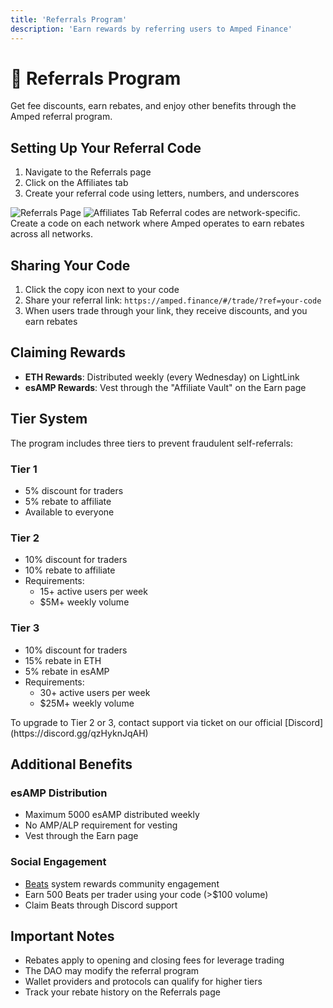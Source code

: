 ```yaml
---
title: 'Referrals Program'
description: 'Earn rewards by referring users to Amped Finance'
---
```


# 👥 Referrals Program

Get fee discounts, earn rebates, and enjoy other benefits through the Amped referral program.

## Setting Up Your Referral Code

1. Navigate to the Referrals page
2. Click on the Affiliates tab
3. Create your referral code using letters, numbers, and underscores

<Frame>
  <img src="/images/referrals-page.png" alt="Referrals Page" />
</Frame>

<Frame>
  <img src="/images/affiliates-tab.png" alt="Affiliates Tab" />
</Frame>

<Note>
Referral codes are network-specific. Create a code on each network where Amped operates to earn rebates across all networks.
</Note>

## Sharing Your Code

1. Click the copy icon next to your code
2. Share your referral link: `https://amped.finance/#/trade/?ref=your-code`
3. When users trade through your link, they receive discounts, and you earn rebates

## Claiming Rewards

- **ETH Rewards**: Distributed weekly (every Wednesday) on LightLink
- **esAMP Rewards**: Vest through the "Affiliate Vault" on the Earn page

## Tier System

The program includes three tiers to prevent fraudulent self-referrals:

### Tier 1
- 5% discount for traders
- 5% rebate to affiliate
- Available to everyone

### Tier 2
- 10% discount for traders
- 10% rebate to affiliate
- Requirements:
  - 15+ active users per week
  - $5M+ weekly volume

### Tier 3
- 10% discount for traders
- 15% rebate in ETH
- 5% rebate in esAMP
- Requirements:
  - 30+ active users per week
  - $25M+ weekly volume

<Note>
To upgrade to Tier 2 or 3, contact support via ticket on our official [Discord](https://discord.gg/qzHyknJqAH)
</Note>

## Additional Benefits

### esAMP Distribution
- Maximum 5000 esAMP distributed weekly
- No AMP/ALP requirement for vesting
- Vest through the Earn page

### Social Engagement
- [Beats](https://medium.com/@ampedfinance/unlocking-rewards-with-amped-finances-new-beats-system-c7b82c687850) system rewards community engagement
- Earn 500 Beats per trader using your code (>$100 volume)
- Claim Beats through Discord support

## Important Notes

- Rebates apply to opening and closing fees for leverage trading
- The DAO may modify the referral program
- Wallet providers and protocols can qualify for higher tiers
- Track your rebate history on the Referrals page 